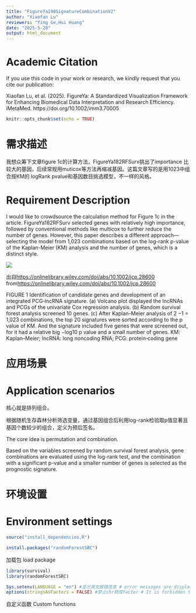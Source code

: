 ```yaml
---
title: "FigureYa198SignatureCombinationV2"
author: "Xiaofan Lu"
reviewers: "Ying Ge,Hui Huang"
date: "2025-5-20"
output: html_document
---
```

# Academic Citation
If you use this code in your work or research, we kindly request that you cite our publication:

Xiaofan Lu, et al. (2025). FigureYa: A Standardized Visualization Framework for Enhancing Biomedical Data Interpretation and Research Efficiency. iMetaMed. https://doi.org/10.1002/imm3.70005


```r
knitr::opts_chunk$set(echo = TRUE)
```

# 需求描述

我想众筹下文章figure 1c的计算方法，FigureYa182RFSurv挑出了importance 比较大的基因，后续常规用muticox等方法再缩减基因。这篇文章写的是用1023中组合按KM的 logRank pvalue和基因数目挑选模型，不一样的风格。

# Requirement Description
I would like to crowdsource the calculation method for Figure 1c in the article. FigureYa182RFSurv selected genes with relatively high importance, followed by conventional methods like multicox to further reduce the number of genes. However, this paper describes a different approach—selecting the model from 1,023 combinations based on the log-rank p-value of the Kaplan-Meier (KM) analysis and the number of genes, which is a distinct style.


![](example.png)

出自<https://onlinelibrary.wiley.com/doi/abs/10.1002/jcp.28600>
from<https://onlinelibrary.wiley.com/doi/abs/10.1002/jcp.28600>

FIGURE 1 Identification of candidate genes and development of an integrated PCG‐lncRNA signature. (a) Volcano plot displayed the lncRNAs and PCGs of the univariate Cox regression analysis. (b) Random survival forest analysis screened 10 genes. (c) After Kaplan–Meier analysis of 2 ‒1 = 1,023 combinations, the top 20 signatures were sorted according to the p value of KM. And the signature included five genes that were screened out, for it had a relative big −log10 p value and a small number of genes. KM: Kaplan–Meier; lncRNA: long noncoding RNA; PCG: protein‐coding gene

# 应用场景
# Application scenarios

核心就是排列组合。

根据随机生存森林分析筛选变量，通过基因组合后利用log-rank检验取p值显著且基因个数较少的组合，定义为预后签名。

The core idea is permutation and combination.

Based on the variables screened by random survival forest analysis, gene combinations are evaluated using the log-rank test, and the combination with a significant p-value and a smaller number of genes is selected as the prognostic signature.

# 环境设置
# Environment settings


```r
source("install_dependencies.R")
```

```r

install.packages("randomForestSRC")
```

加载包
load package

```r
library(survival)
library(randomForestSRC)

Sys.setenv(LANGUAGE = "en") #显示英文报错信息 # error messages are displayed in English
options(stringsAsFactors = FALSE) #禁止chr转成factor # It is forbidden to convert chr into factor
```

自定义函数
Custom functions
